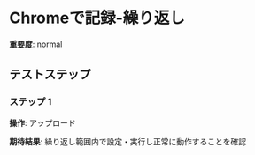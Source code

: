 # Chromeで記録-繰り返し

**重要度**: normal

## テストステップ

### ステップ 1

**操作**: アップロード

**期待結果**:
繰り返し範囲内で設定・実行し正常に動作することを確認

